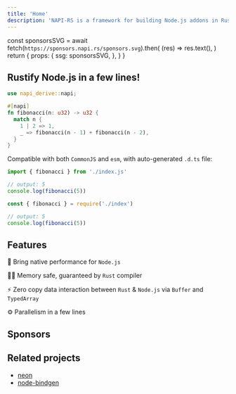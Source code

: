 ```yaml
---
title: 'Home'
description: 'NAPI-RS is a framework for building Node.js addons in Rust.'
---
```




  const sponsorsSVG = await fetch(`https://sponsors.napi.rs/sponsors.svg`).then(
    (res) => res.text(),
  )
  return {
    props: {
      ssg: sponsorsSVG,
    },
  }
}

<div class="page-landing">

<div class="limit-container opacity-10">

<TitleEN />

<Badges />

## Rustify Node.js in a few lines!

```rust filename="lib.rs"
use napi_derive::napi;

#[napi]
fn fibonacci(n: u32) -> u32 {
  match n {
    1 | 2 => 1,
    _ => fibonacci(n - 1) + fibonacci(n - 2),
  }
}
```

Compatible with both `CommonJS` and `esm`, with auto-generated `.d.ts` file:

```js filename="main.mjs"
import { fibonacci } from './index.js'

// output: 5
console.log(fibonacci(5))
```

```js filename="main.cjs"
const { fibonacci } = require('./index')

// output: 5
console.log(fibonacci(5))
```

## Features

🚀 Bring native performance for `Node.js`

👷‍♂️ Memory safe, guaranteed by `Rust` compiler

⚡️ Zero copy data interaction between `Rust` & `Node.js` via `Buffer` and `TypedArray`

⚙️ Parallelism in a few lines

## Sponsors

<Sponsors />

## Related projects

- [neon](https://www.neon-bindings.com)
- [node-bindgen](https://github.com/infinyon/node-bindgen)

</div>

<HomePage />

</div>
